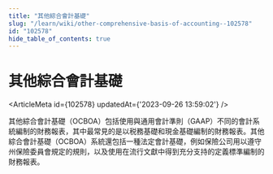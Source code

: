 ```yaml
---
title: "其他綜合會計基礎"
slug: "/learn/wiki/other-comprehensive-basis-of-accounting--102578"
id: "102578"
hide_table_of_contents: true
---
```



# 其他綜合會計基礎

<ArticleMeta id={102578} updatedAt={'2023-09-26 13:59:02'} />
<div className='border-solid border-b border-t-0 my-4 border-[var(--ifm-color-gray-300)]' />

其他綜合會計基礎（OCBOA）包括使用與通用會計準則（GAAP）不同的會計系統編制的財務報表，其中最常見的是以税務基礎和現金基礎編制的財務報表。其他綜合會計基礎（OCBOA）系統還包括一種法定會計基礎，例如保險公司用以遵守州保險委員會規定的規則，以及使用在流行文獻中得到充分支持的定義標準編制的財務報表。
